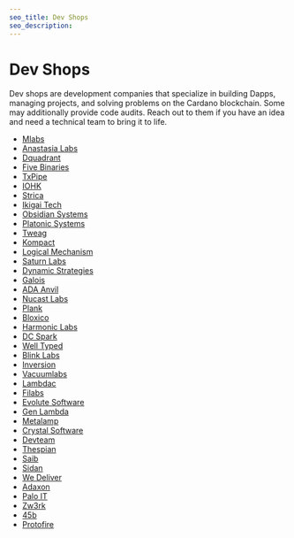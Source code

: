 ```yaml
---
seo_title: Dev Shops
seo_description:
---
```


# Dev Shops

Dev shops are development companies that specialize in building Dapps, managing projects, and solving problems on the Cardano blockchain. Some may additionally provide code audits. Reach out to them if you have an idea and need a technical team to bring it to life. 

- [Mlabs](https://mlabs.city/)
- [Anastasia Labs](https://anastasialabs.com/)
- [Dquadrant](https://dquadrant.com/)
- [Five Binaries](https://fivebinaries.com/)
- [TxPipe](https://txpipe.io/)
- [IOHK](https://iohk.io/)
- [Strica](https://strica.io/)
- [Ikigai Tech](https://ikigaitech.org/)
- [Obsidian Systems](https://obsidian.systems/)
- [Platonic Systems](https://platonic.systems/)
- [Tweag](https://www.tweag.io/)
- [Kompact](https://kompact.io/)
- [Logical Mechanism](https://www.logicalmechanism.io/)
- [Saturn Labs](https://saturnlabs.org/)
- [Dynamic Strategies](https://dynamicstrategies.io/)
- [Galois](https://galois.com/)
- [ADA Anvil](https://ada-anvil.io/)
- [Nucast Labs](https://www.nucastlabs.com/)
- [Plank](https://www.joinplank.com/)
- [Bloxico](https://bloxico.com/)
- [Harmonic Labs](https://www.harmoniclabs.tech/)
- [DC Spark](https://www.dcspark.io/)
- [Well Typed](https://www.well-typed.com/)
- [Blink Labs](https://blinklabs.io/)
- [Inversion](https://inversion.dev/)
- [Vacuumlabs](https://vacuumlabs.com/)
- [Lambdac](https://lambdac.dev/)
- [Filabs](https://www.filabs.dev/)
- [Evolute Software](https://evolute.software/)
- [Gen Lambda](https://www.genlambda.com/)
- [Metalamp](https://metalamp.io/)
- [Crystal Software](http://www.crystal.infinityfreeapp.com/?i=2)
- [Devteam](https://www.devteam.inc/)
- [Thespian](https://www.thespian.hr/)
- [Saib](https://saib.dev/)
- [Sidan](https://sidan.io/)
- [We Deliver](https://we-deliver.io/)
- [Adaxon](https://adaxon.io/)
- [Palo IT](https://www.palo-it.com/en/)
- [Zw3rk](https://zw3rk.com/)
- [45b](https://45b.io/)
- [Protofire](https://protofire.io/)
